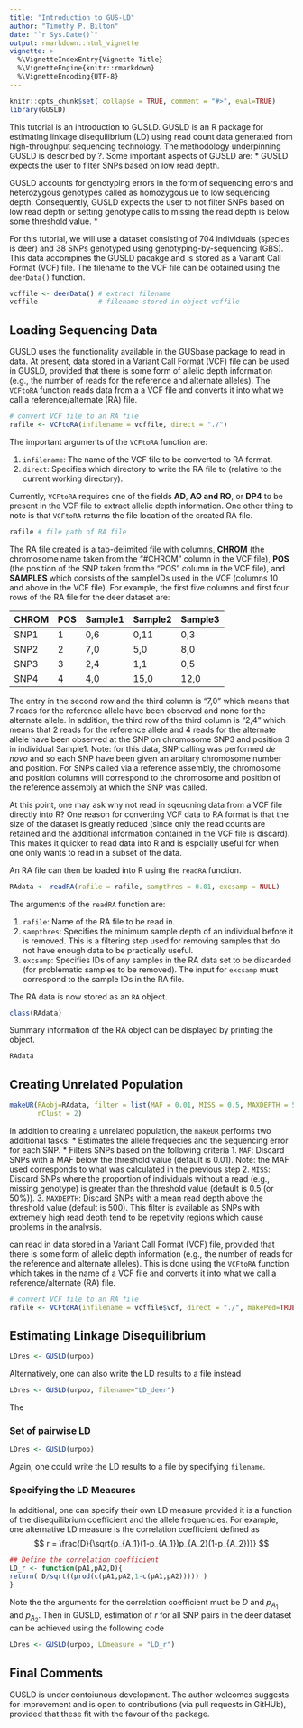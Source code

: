 ```yaml
---
title: "Introduction to GUS-LD"
author: "Timothy P. Bilton"
date: "`r Sys.Date()`"
output: rmarkdown::html_vignette
vignette: >
  %\VignetteIndexEntry{Vignette Title}
  %\VignetteEngine{knitr::rmarkdown}
  %\VignetteEncoding{UTF-8}
---
```



```r
knitr::opts_chunk$set( collapse = TRUE, comment = "#>", eval=TRUE)
library(GUSLD)
```

This tutorial is an introduction to GUSLD. GUSLD is an R package for estimating linkage disequilibrium (LD) using read count data generated from high-throughput sequencing technology. The methodology underpinning GUSLD is described by ?. Some important aspects of GUSLD are:
* GUSLD expects the user to filter SNPs based on low read depth.  

GUSLD accounts for genotyping errors in the form of sequencing errors and heterozygous genotypes called as homozygous ue to low sequencing depth. Consequently, GUSLD expects the user to not filter SNPs based on low read depth or setting genotype calls to missing the read depth is below some threshold value. 
* 

For this tutorial, we will use a dataset consisting of 704 individuals (species is deer) and 38 SNPs genotyped using genotyping-by-sequencing (GBS). This data accompines the GUSLD pacakge and is stored as a Variant Call Format (VCF) file. The filename to the VCF file can be obtained using the `deerData()` function.
```r
vcffile <- deerData() # extract filename
vcffile               # filename stored in object vcffile
```

## Loading Sequencing Data 

GUSLD uses the functionality available in the GUSbase package to read in data. At present, data stored in a Variant Call Format (VCF) file can be used in GUSLD, provided that there is some form of allelic depth information (e.g., the number of reads for the reference and alternate alleles). The `VCFtoRA` function reads data from a a VCF file and converts it into what we call a reference/alternate (RA) file.

```r
# convert VCF file to an RA file
rafile <- VCFtoRA(infilename = vcffile, direct = "./")
```

The important arguments of the `VCFtoRA` function are:

1. `infilename`: The name of the VCF file to be converted to RA format. 
2. `direct`: Specifies which directory to write the RA file to (relative to the current working directory).

Currently, `VCFtoRA` requires one of the fields **AD**, **AO and RO**, or **DP4** to be present in the VCF file to extract allelic depth information. One other thing to note is that `VCFtoRA` returns the file location of the created RA file.
```r
rafile # file path of RA file
```

The RA file created is a tab-delimited file with columns, **CHROM** (the chromosome name taken from the "#CHROM" column in the VCF file), **POS** (the position of the SNP taken from the "POS" column in the VCF file), and **SAMPLES** which consists of the sampleIDs used in the VCF (columns 10 and above in the VCF file). For example, the first five columns and first four rows of the RA file for the deer dataset are:

|CHROM	|POS	   |Sample1  |Sample2 |Sample3 |
|:------|:-------|:--------|:-------|:-------|
|SNP1	  |1    	 |0,6      |0,11    |0,3     |
|SNP2	  |2       |7,0      |5,0     |8,0     |
|SNP3	  |3       |2,4      |1,1     |0,5     |
|SNP4	  |4       |4,0      |15,0    |12,0    |

The entry in the second row and the third column is "7,0" which means that 7 reads for the reference allele have been observed and none for the alternate allele. In addition, the third row of the third column is "2,4" which means that 2 reads for the reference allele and 4 reads for the alternate allele have been observed at the SNP on chromosome SNP3 and position 3 in individual Sample1. Note: for this data, SNP calling was performed *de novo* and so each SNP have been given an arbitary chromosome number and position. For SNPs called via a reference assembly, the chromosome and position columns will correspond to the chromosome and position of the reference assembly at which the SNP was called. 

At this point, one may ask why not read in sqeucning data from a VCF file directly into R? One reason for converting VCF data to RA format is that the size of the dataset is greatly reduced (since only the read counts are retained and the additional information contained in the VCF file is discard). This makes it quicker to read data into R and is espcially useful for when one only wants to read in a subset of the data.

An RA file can then be loaded into R using the `readRA` function.
```r
RAdata <- readRA(rafile = rafile, sampthres = 0.01, excsamp = NULL)
```

The arguments of the `readRA` function are:

1. `rafile`: Name of the RA file to be read in.
2. `sampthres`: Specifies the minimum sample depth of an individual before it is removed. This is a filtering step used for removing samples that do not have enough data to be practically useful.
3. `excsamp`: Specifies IDs of any samples in the RA data set to be discarded (for problematic samples to be removed). The input for `excsamp` must correspond to the sample IDs in the RA file.

The RA data is now stored as an `RA` object.
```r
class(RAdata)
```

Summary information of the RA object can be displayed by printing the object.
```r
RAdata
```

## Creating Unrelated Population


```r
makeUR(RAobj=RAdata, filter = list(MAF = 0.01, MISS = 0.5, MAXDEPTH = 500),
       nClust = 2)
```


In addition to creating a unrelated population, the `makeUR` performs two additional tasks:
* Estimates the allele frequecies and the sequencing error for each SNP.
* Filters SNPs based on the following criteria
   1. `MAF`: Discard SNPs with a MAF below the threshold value (default is 0.01). Note: the MAF used corresponds to what was calculated in the previous step
   2. `MISS`: Discard SNPs where the proportion of individuals without a read (e.g., missing genotype) is greater than the threshold value (default is 0.5 (or 50%)).
   3. `MAXDEPTH`: Discard SNPs with a mean read depth above the threshold value (default is 500). This filter is available as SNPs with extremely high read depth tend to be repetivity regions which cause problems in the analysis.


can read in data stored in a Variant Call Format (VCF) file, provided that there is some form of allelic depth information (e.g., the number of reads for the reference and alternate alleles). This is done using the `VCFtoRA` function which takes in the name of a VCF file and converts it into what we call a reference/alternate (RA) file.

```r
# convert VCF file to an RA file
rafile <- VCFtoRA(infilename = vcffile$vcf, direct = "./", makePed=TRUE)
```


## Estimating Linkage Disequilibrium



```r
LDres <- GUSLD(urpop)
```

Alternatively, one can also write the LD results to a file instead
```r
LDres <- GUSLD(urpop, filename="LD_deer")
```

The 

### Set of pairwise LD

```r
LDres <- GUSLD(urpop)
```

Again, one could write the LD results to a file by specifying `filename`.


### Specifying the LD Measures





In additional, one can specify their own LD measure provided it is a function of the disequilibrium coefficient and the allele frequencies. For example, one alternative LD measure is the correlation coefficient defined as
$$ r = \frac{D}{\sqrt{p_{A_1}(1-p_{A_1})p_{A_2}(1-p_{A_2})}} $$
```r
## Define the correlation coefficient
LD_r <- function(pA1,pA2,D){
return( D/sqrt((prod(c(pA1,pA2,1-c(pA1,pA2))))) )
}
``` 
Note the the arguments for the correlation coefficient must be $D$ and $p_{A_1}$ and $p_{A_2}$. Then in GUSLD, estimation of $r$ for all SNP pairs in the deer dataset can be achieved using the following code
```r
LDres <- GUSLD(urpop, LDmeasure = "LD_r")
```




## Final Comments

GUSLD is under contoiunous development. The author welcomes suggests for improvement and is open to contributions (via pull requests in GitHUb), provided that these fit with the favour of the package. 
